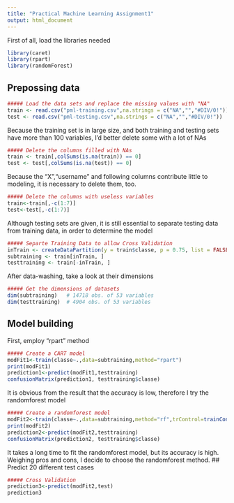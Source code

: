 ```yaml
---
title: "Practical Machine Learning Assignment1"
output: html_document
---
```



First of all, load the libraries needed
```r
library(caret)
library(rpart)
library(randomForest)
```

## Prepossing data

```r
##### Load the data sets and replace the missing values with "NA"
train <- read.csv("pml-training.csv",na.strings = c("NA","","#DIV/0!"))
test <- read.csv("pml-testing.csv",na.strings = c("NA","","#DIV/0!"))
```

Because the training set is in large size, and both training and testing sets have more than 100 variables, I'd better delete some with a lot of NAs
```r
##### Delete the columns filled with NAs
train <- train[,colSums(is.na(train)) == 0]
test <- test[,colSums(is.na(test)) == 0]
```
Because the "X","username" and following columns contribute little to modeling, it is necessary to delete them, too.
```r
##### Delete the columns with useless variables
train<-train[,-c(1:7)]
test<-test[,-c(1:7)]
```
Although testing sets are given, it is still essential to separate testing data from training data, in order to determine the model
```r
##### Separte Training Data to allow Cross Validation
inTrain <- createDataPartition(y = train$classe, p = 0.75, list = FALSE)
subtraining <- train[inTrain, ]  
testtraining <- train[-inTrain, ]  
```
After data-washing, take a look at their dimensions
```r
##### Get the dimensions of datasets
dim(subtraining)   # 14718 obs. of 53 variables
dim(testtraining)  # 4904 obs. of 53 variables
```
## Model building
First, employ "rpart" method
```r
##### Create a CART model
modFit1<-train(classe~.,data=subtraining,method="rpart")
print(modFit1)
prediction1<-predict(modFit1,testtraining)
confusionMatrix(prediction1, testtraining$classe)
```
It is obvious from the result that the accuracy is low, therefore I try the randomforest model
```r
##### Create a randomforest model
modFit2<-train(classe~.,data=subtraining,method="rf",trControl=trainControl(number = 4))
print(modFit2)
prediction2<-predict(modFit2,testtraining)
confusionMatrix(prediction2, testtraining$classe)
```
It takes a long time to fit the randomforest model, but its accuracy is high. Weighing pros and cons, I decide to choose the randomforest method.
## Predict 20 different test cases
```r
##### Cross Validation
prediction3<-predict(modFit2,test)
prediction3
```
